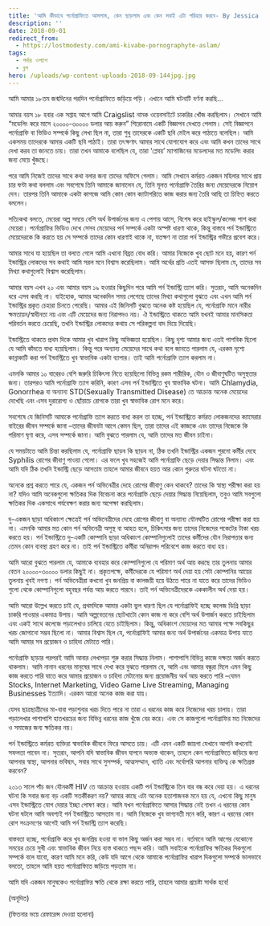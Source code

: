 ```yaml
---
title: 'আমি কীভাবে পর্নোগ্রাফিতে আসলাম, কেন ছাড়লাম এবং কেন সবাই এটা পরিহার করবে- By Jessica Mendes'
description: ''
date: 2018-09-01
redirect_from:
  - https://lostmodesty.com/ami-kivabe-pornographyte-aslam/
tags:
  - পর্দার ওপাশে
  - ব্লগ
hero: /uploads/wp-content-uploads-2018-09-144jpg.jpg
---
```


আমি আমার ১৮তম জন্মদিনের পরদিন পর্নোগ্রাফিতে জড়িয়ে পড়ি। এখানে আমি ঘটনাটি বর্ণনা করছি...

আমার বয়স ১৮ হবার এক সপ্তাহ আগে আমি Craigslist নামক ওয়েবসাইটে চাকরির খোঁজ করছিলাম। সেখানে আমি “মডেলিং করে মাসে ২০০০০-৩০০০০ ডলার আয় করুন” শিরোনামে একটি বিজ্ঞাপন দেখতে পেলাম। সেই বিজ্ঞাপনে পর্নোগ্রাফি বা ভিডিও সম্পর্কে কিছু লেখা ছিল না, তারা শুধু তাদেরকে একটি ছবি মেইল করে পাঠাতে বলেছিল। আমি একসময় তাদেরকে আমার একটি ছবি পাঠাই। তারা তৎক্ষণাৎ আমার সাথে যোগাযোগ করে এবং আমি কখন তাদের সাথে দেখা করব তা জানতে চায়। তারা তখন আমাকে বলেছিল যে, তারা ‘প্লেবয়’ ম্যাগাজিনের মডেলদের মত মডেলিং করার জন্য মেয়ে খুঁজছে।

পরে আমি নিজেই তাদের সাথে কথা বলার জন্য তাদের অফিসে গেলাম। আমি সেখানে কর্মরত একজন মহিলার সাথে প্রায় চার ঘণ্টা কথা বললাম এবং সবশেষে তিনি আমাকে জানালেন যে, তিনি মূলত পর্নোগ্রাফি তৈরির জন্য মেয়েদেরকে নিয়োগ দেন। তারপর তিনি আমাকে একটা কাগজে আমি কোন কোন ক্যাটাগরিতে কাজ করার জন্য তৈরি আছি তা চিহ্নিত করতে বললেন।

সত্যিকথা বলতে, মেয়েরা অল্প সময়ে বেশি অর্থ উপার্জনের জন্য এ পেশায় আসে, বিশেষ করে হাইস্কুল/কলেজ পাশ করা মেয়েরা। পর্নোগ্রাফির ভিডিও দেখে সেসব মেয়েদের পর্ন সম্পর্কে একটা অস্পষ্ট ধারণা থাকে, কিন্তু বাস্তবে পর্ন ইন্ডাস্ট্রিতে মেয়েদেরকে কি করতে হয় সে সম্পর্কে তাদের কোন ধারণাই থাকে না, যতক্ষণ না তারা পর্ন ইন্ডাস্ট্রির গভীরে প্রবেশ করে।

আমার সাথে যা হয়েছিল তা বলতে গেলে আমি এখনো বিব্রত বোধ করি। আমার নিজেকে খুব ছোট মনে হয়, কারণ পর্ন ইন্ডাস্ট্রির লোকদের সব কথাই আমি সরল মনে বিশ্বাস করেছিলাম। আমি অর্থের প্রতি এতই আসক্ত ছিলাম যে, তাদের সব মিথ্যা কথাগুলোই বিশ্বাস করেছিলাম।

আমার বয়স এখন ২০ এবং আমার বয়স ১৯ হওয়ার কিছুদিন পরে আমি পর্ন ইন্ডাস্ট্রি ত্যাগ করি। সুতরাং, আমি অনেকদিন ধরে এসব করছি না। যাইহোক, আমার অনেকদিন সময় লেগেছে তাদের মিথ্যা কথাগুলো বুঝতে এবং এখন আমি পর্ন ইন্ডাস্ট্রির প্রকৃত চেহারা চিনতে পেরেছি। আমার এই জিনিসটি বুঝতে অনেক কষ্ট হয়েছিল যে, পর্নোগ্রাফি মানে নারীর ক্ষমতায়ন/স্বাধীনতা নয় এবং এটি মেয়েদের জন্য নিরাপদও নয়। ঐ ইন্ডাস্ট্রিতে থাকতে আমি যখনই আমার মানসিকতা পরিবর্তন করতে চেয়েছি, তখনি ইন্ডাস্ট্রির লোকদের কথায় সে পরিকল্পনা বাদ দিয়ে দিয়েছি।

ইন্ডাস্ট্রিতে থাকতে প্রথম দিকে আমার খুব খারাপ কিছু অভিজ্ঞতা হয়েছিল। কিছু দৃশ্য আমার জন্য এতই পাশবিক ছিলো যে আমি কাঁদতে বাধ্য হয়েছিলাম। কিন্তু পরে অন্যান্য মেয়েদের সাথে কথা বলে জানতে পারলাম যে, এরকম দৃশ্যে কান্নাকাটি করা পর্ন ইন্ডাস্ট্রিতে খুব স্বাভাবিক একটা ব্যাপার। তাই আমি পর্নোগ্রাফি ত্যাগ করলাম না।

এমনকি আমার ১০ বারেরও বেশি জরুরি চিকিৎসা নিতে হয়েছিলো বিভিন্ন রকম শারীরিক, যৌন ও জীবাণুঘটিত অসুস্থতার জন্য। তারপরও আমি পর্নোগ্রাফি ত্যাগ করিনি, কারণ এসব পর্ন ইন্ডাস্ট্রিতে খুব স্বাভাবিক ঘটনা। আমি Chlamydia, Gonorrhea বা অন্যান্য STD(Sexually Transmitted Disease) তে আক্রান্ত অনেক মেয়েদের দেখেছি এবং এসব দুরারোগ্য ও ছোঁয়াচে রোগকে তারা খুব স্বাভাবিক রোগ মনে করে।

সবশেষে যে জিনিসটি আমাকে পর্নোগ্রাফি ত্যাগ করতে বাধ্য করল তা হচ্ছে, পর্ন ইন্ডাস্ট্রিতে কর্মরত লোকজনদের ক্যামেরার বাইরের জীবন সম্পর্কে জানা –তাদের জীবনটা আগে কেমন ছিল, তারা তাদের এই কাজকে এবং তাদের নিজেকে কি পরিমাণ ঘৃণা করে, এসব সম্পর্কে জানা। আমি বুঝতে পারলাম যে, আমি তাদের মত জীবন চাইনা।

যে সময়টাতে আমি চিন্তা করছিলাম যে, পর্নোগ্রাফি ছাড়ব কি ছাড়ব না, ঠিক তখনি ইন্ডাস্ট্রির একজন পুরনো কর্মীর দেহে Syphilis রোগের জীবাণু পাওয়া গেলো। এর ফলে খুব সহজেই আমি পর্নোগ্রাফি ছেড়ে দেয়ার সিদ্ধান্ত নিলাম। এবং আমি যদি ঠিক তখনি ইন্ডাস্ট্রি ছেড়ে আসতাম তাহলে আমার জীবনে হয়ত আর কোন গুরুতর ঘটনা ঘটতো না।

অনেকে প্রশ্ন করতে পারে যে, একজন পর্ন অভিনেত্রীর দেহে রোগের জীবাণু কেন থাকবে? তাদের কি স্বাস্থ্য পরীক্ষা করা হয় না? যদিও আমি অনেকগুলো ক্ষতিকর দিক বিবেচনা করে পর্নোগ্রাফি ছেড়ে দেয়ার সিদ্ধান্ত নিয়েছিলাম, তবুও আমি সবগুলো ক্ষতিকর দিক একসাথে পর্যবেক্ষণ করার জন্য অপেক্ষা করছিলাম।

দু-একজন ছাড়া অধিকাংশ ক্ষেত্রেই পর্ন অভিনেত্রীদের দেহে রোগের জীবাণু বা অন্যান্য যৌনঘটিত রোগের পরীক্ষা করা হয় না। এমনকি আমার মত কোন পর্ন অভিনেত্রী অসুস্থ বা আহত হলে, চিকিৎসার জন্য তাদের নিজেদের পকেটের টাকা খরচ করতে হয়। পর্ন ইন্ডাস্ট্রিতে দু-একটি কোম্পানি ছাড়া অধিকাংশ কোম্পানিগুলোই তাদের কর্মীদের যৌন নিরাপত্তার জন্য তেমন কোন ব্যবস্থা গ্রহণ করে না। তাই পর্ন ইন্ডাস্ট্রিতে কর্মীরা অনিরাপদ পরিবেশে কাজ করতে বাধ্য হয়।

আমি আরো বুঝতে পারলাম যে, আমাকে ব্যবহার করে কোম্পানিগুলো যে পরিমাণ অর্থ আয় করছে তার তুলনায় আমার বেতন ২০০০০-৩০০০০ ডলার কিছুই না। প্রকৃতপক্ষে, কর্মীদেরকে যে পরিমাণ অর্থ দেয়া হয় সেটা কোম্পানির আয়ের তুলনায় খুবই নগণ্য। পর্ন অভিনেত্রীরা কখনো খুব জনপ্রিয় বা কালজয়ী হয়ে উঠতে পারে না যাতে করে তাদের ভিডিও গুলো থেকে কোম্পানিগুলো বহুবছর পর্যন্ত আয় করতে পারবে। তাই পর্ন অভিনেত্রীদেরকে এককালীন অর্থ দেয়া হয়।

আমি আরো উল্লেখ করতে চাই যে, প্রথমদিকে আমার একটা ভুল ধারণা ছিল যে পর্নোগ্রাফিই হচ্ছে কলেজ ডিগ্রি ছাড়া চাকরি পাওয়ার একমাত্র উপায়। আমি অল্পবেতনের ছোটখাটো কোন কাজ না করে বেশি অর্থ উপার্জন করতে চাইছিলাম এবং একই সাথে কলেজে পড়ালেখাও চালিয়ে যেতে চাইছিলাম। কিন্তু, অধিকাংশ মেয়েদের মত আমার পক্ষে সবকিছুর খরচ জোগানো সম্ভব ছিলো না। আমার বিশ্বাস ছিল যে, পর্নোগ্রাফিই আমার জন্য অর্থ উপার্জনের একমাত্র উপায় যাতে আমি আমার সব প্রয়োজন ও চাহিদা মেটাতে পারি।

পর্নোগ্রাফি ছাড়ার পরপরই আমি আবার লেখাপড়া শুরু করার সিদ্ধান্ত নিলাম। পাশাপাশি বিভিন্ন কাজে দক্ষতা অর্জন করতে থাকলাম। আমি নানান ধরনের মানুষের সাথে দেখা করে বুঝতে পারলাম যে, আমি এবং আমার বন্ধুরা মিলে এমন কিছু কাজ করতে পারি যাতে করে আমার প্রয়োজন ও চাহিদা মেটানোর জন্য প্রয়োজনীয় অর্থ আয় করতে পারি –যেমন Stocks, Internet Marketing, Video Game Live Streaming, Managing Businesses ইত্যাদি। এরকম আরো অনেক কাজ করা যায়।

যেসব ছাত্রছাত্রীদের মা-বাবা পড়াশুনার খরচ দিতে পারে না তারা এ ধরনের কাজ করে নিজেদের খরচ চালায়। তারা পড়ালেখার পাশাপাশি হাতখরচের জন্য বিভিন্ন ধরনের কাজ খুঁজে বের করে। এবং সে কাজগুলো পর্নোগ্রাফির মত নিজেদের ও সমাজের জন্য ক্ষতিকর নয়।

পর্ন ইন্ডাস্ট্রিতে কর্মরত ব্যক্তিরা স্বাভাবিক জীবনে ফিরে আসতে চায়। এটি এমন একটি জায়গা যেখানে আপনি কখনোই সফলতা পাবেন না। সুতরাং, আপনি যদি স্বাভাবিক জীবন যাপনে অভ্যস্ত থাকেন, তাহলে কেন পর্নোগ্রাফিতে জড়িয়ে জন্য আপনার স্বাস্থ্য, আপনার ভবিষ্যৎ, সবার সাথে সুসম্পর্ক, আত্মসম্মান, খ্যাতি এবং সর্বোপরি আপনার ব্যক্তিত্ব কে ক্ষতিগ্রস্ত করবেন?

২০১৩ সালে পাঁচ জন যৌনকর্মী HIV তে আক্রান্ত হওয়ায় একটি পর্ন ইন্ডাস্ট্রিকে তিন বার বন্ধ করে দেয়া হয়। এ ধরনের ঘটনা কি সবার জন্য বড় একটি সতর্কীকরণ নয়? আমার কাছে এটা অনেক হতাশাজনক মনে হয় যে, এখনো কিছু মানুষ এসব ইন্ডাস্ট্রিতে যোগ দেয়ার ইচ্ছা পোষণ করে। আমি যখন পর্নোগ্রাফিতে আসার সিদ্ধান্ত নেই তখন এ ধরনের কোন ঘটনা ঘটলে আমি অবশ্যই পর্ন ইন্ডাস্ট্রিতে আসতাম না। আমি নিজেকে খুব ভাগ্যবতী মনে করি, কারণ এ ধরনের কোন রোগ সংক্রমণের আগেই আমি পর্ন ইন্ডাস্ট্রি ত্যাগ করেছি।

বাস্তবতা হচ্ছে, পর্নোগ্রাফি করে খুব জনপ্রিয় হওয়া বা ভাল কিছু অর্জন করা সম্ভব না। বর্তমানে আমি আগের যেকোনো সময়ের চেয়ে সুখী এবং স্বাভাবিক জীবন নিয়ে ব্যস্ত থাকতে পছন্দ করি। আমি সবাইকে পর্নোগ্রাফির ক্ষতিকর দিকগুলো সম্পর্কে বলে যাবো, কারণ আমি মনে করি, কেউ যদি আগে থেকে আমাকে পর্নোগ্রাফির খারাপ দিকগুলো সম্পর্কে ভালভাবে বলতো, তাহলে আমি হয়ত পর্নোগ্রাফিতে জড়িয়ে পড়তাম না।

আমি যদি একজন মানুষকেও পর্নোগ্রাফির ক্ষতি থেকে রক্ষা করতে পারি, তাহলে আমার প্রচেষ্টা সার্থক হবে!

(অনূদিত)

(ফিতনার ভয়ে রেফারেন্স দেওয়া হলোনা)
